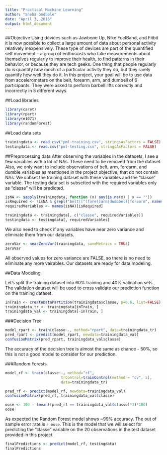 ```yaml
---
title: "Practical Machine Learning"
author: "Sneha Godbole"
date: "April 3, 2016"
output: html_document
---
```


##Objective
Using devices such as Jawbone Up, Nike FuelBand, and Fitbit it is now possible to collect a large amount of data about personal activity relatively inexpensively. These type of devices are part of the quantified self movement – a group of enthusiasts who take measurements about themselves regularly to improve their health, to find patterns in their behavior, or because they are tech geeks. One thing that people regularly do is quantify how much of a particular activity they do, but they rarely quantify how well they do it. In this project, your goal will be to use data from accelerometers on the belt, forearm, arm, and dumbell of 6 participants. They were asked to perform barbell lifts correctly and incorrectly in 5 different ways. 

##Load libraries
```r
library(caret)
library(rpart)
library(e1071)
library(randomForest)

```

##Load data sets
```r

trainingdata <- read.csv("pml-training.csv", stringsAsFactors = FALSE)
testingdata <- read.csv("pml-testing.csv", stringsAsFactors = FALSE)

```

##Preprocessing data
After observing the variables in the datasets, I see a few variables with a lot of NAs. These need to be removed from the dataset. Also, we only want to include observations of belt, arm, forearm, and dumble variables as mentioned in the project objective, that do not contain NAs. We subset the training dataset with these variables and the "classe" variable. The testing data set is subsetted with the required variables only as "classe" will be predicted.

```r
isNA <- sapply(trainingdata, function (x) any(is.na(x) | x == ""))
isRequired <- !isNA & grepl("belt|[^(fore)]arm|dumbbell|forearm", names(isNA))
requiredVariables <- names(isNA)[isRequired]

trainingdata <- trainingdata[, c("classe", requiredVariables)]
testingdata <- testingdata[, requiredVariables]
```

We also need to check if any variables have near zero variance and eliminate them from our datasets.

```r
zeroVar <- nearZeroVar(trainingdata, saveMetrics = TRUE)
zeroVar
```
All observed values for zero variance are FALSE, so there is no need to eliminate any more vairables. Our datasets are ready for data modeling.

##Data Modeling

Let's split the training dataset into 60% training and 40% validation sets. The validation dataset will be used to cross validate our prediction function on the training dataset.

```r
inTrain <- createDataPartition(trainingdata$classe, p=0.6, list=FALSE)
trainingdata_tr <- trainingdata[inTrain, ]
trainingdata_val <- trainingdata[-inTrain, ]
```

###Decision Tree

```r
model_rpart <- train(classe~., method="rpart", data=trainingdata_tr)
pred_rpart <- predict(model_rpart, newdata=trainingdata_val)
confusionMatrix(pred_rpart, trainingdata_val$classe)
```
The accuracy of the decision tree is almost the same as chance - 50%, so this is not a good model to consider for our prediction.

###Random Forests

```r
model_rf <- train(classe~., method="rf",
                         trControl=trainControl(method = "cv", 5), 
                         data=trainingdata_tr)

pred_rf <- predict(model_rf, newdata=trainingdata_val)
confusionMatrix(pred_rf, trainingdata_val$classe)

oose <- 100 - (mean((pred_rf == trainingdata_val$classe)*1)*100)
oose


```

As expected the Random Forest model shows ~99% accuracy. The out of sample error rate is `r oose`. This is the model that we will select for predicting the "classe" variable on the 20 observations in the test dataset provided in this project.

```r

finalPredictions <- predict(model_rf, testingdata)
finalPredictions

```